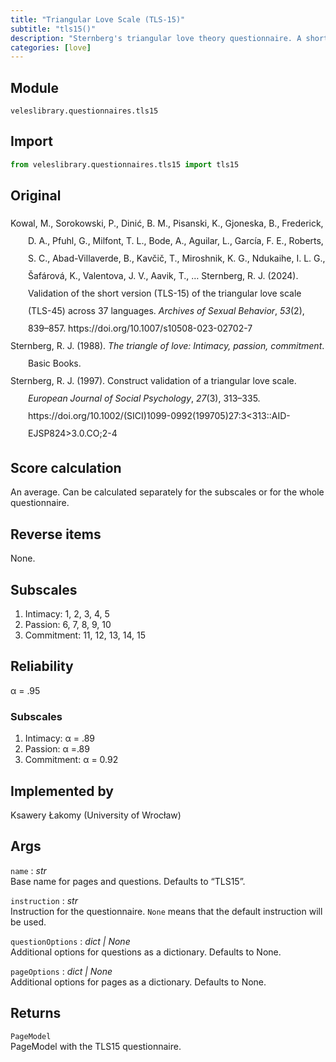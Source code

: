 ```yaml
---
title: "Triangular Love Scale (TLS-15)"
subtitle: "tls15()"
description: "Sternberg's triangular love theory questionnaire. A shorter version of TLS-45, that measures three components of love: intimacy, passion, and commitment."
categories: [love]
---
```


## Module
`veleslibrary.questionnaires.tls15`

## Import
<!-- Here we put an import instruction that imports all functions from the module. -->
``` python
from veleslibrary.questionnaires.tls15 import tls15
```

## Original
<div class="csl-bib-body" style="line-height: 2; margin-left: 2em; text-indent:-2em;">
  <div class="csl-entry">Kowal, M., Sorokowski, P., Dinić, B. M., Pisanski, K., Gjoneska, B., Frederick, D. A., Pfuhl, G., Milfont, T. L., Bode, A., Aguilar, L., García, F. E., Roberts, S. C., Abad-Villaverde, B., Kavčič, T., Miroshnik, K. G., Ndukaihe, I. L. G., Šafárová, K., Valentova, J. V., Aavik, T., … Sternberg, R. J. (2024). Validation of the short version (TLS-15) of the triangular love scale (TLS-45) across 37 languages. <i>Archives of Sexual Behavior</i>, <i>53</i>(2), 839–857. https://doi.org/10.1007/s10508-023-02702-7</div>
  <div class="csl-entry">Sternberg, R. J. (1988). <i>The triangle of love: Intimacy, passion, commitment</i>. Basic Books.</div>
  <div class="csl-entry">Sternberg, R. J. (1997). Construct validation of a triangular love scale. <i>European Journal of Social Psychology</i>, <i>27</i>(3), 313–335. https://doi.org/10.1002/(SICI)1099-0992(199705)27:3&lt;313::AID-EJSP824&gt;3.0.CO;2-4</div>
</div>

## Score calculation
An average. Can be calculated separately for the subscales or for the whole questionnaire.

## Reverse items
None.

## Subscales
1. Intimacy: 1, 2, 3, 4, 5
2. Passion: 6, 7, 8, 9, 10
3. Commitment: 11, 12, 13, 14, 15

## Reliability
α = .95

### Subscales
1. Intimacy: α = .89
2. Passion: α =.89
3. Commitment: α = 0.92

## Implemented by
Ksawery Łakomy (University of Wrocław)

## Args
<!-- Args from the documentation but in docs format. See the example. You can use regular expression pair find: "^(.+?) \((.+)\): (.+)$" replace: "`$1` : *$2*<br>\n$3\n" to automate. -->
`name` : *str*<br>
Base name for pages and questions. Defaults to "TLS15".

`instruction` : *str*<br>
Instruction for the questionnaire. `None` means that the default instruction will be used.

`questionOptions` : *dict | None*<br>
Additional options for questions as a dictionary. Defaults to None.

`pageOptions` : *dict | None*<br>
Additional options for pages as a dictionary. Defaults to None.

## Returns
<!-- Return value from the example but in docs format. See the example. -->
`PageModel`<br>
PageModel with the TLS15 questionnaire.